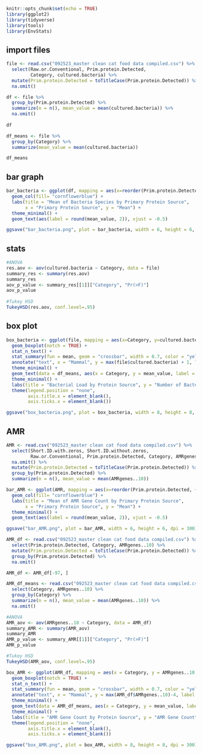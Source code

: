 
```r
knitr::opts_chunk$set(echo = TRUE)
library(ggplot2)
library(tidyverse)
library(tools)
library(EnvStats)
```

## import files

```r
file <- read.csv("092523_master clean cat food data compiled.csv") %>%
  select(Raw.or.Conventional, Prim.protein.Detected, 
         Category, cultured.bacteria) %>%
  mutate(Prim.protein.Detected = toTitleCase(Prim.protein.Detected)) %>%
  na.omit()

df <- file %>%
  group_by(Prim.protein.Detected) %>%
  summarize(n = n(), mean_value = mean(cultured.bacteria)) %>%
  na.omit()
  
df

df_means <- file %>%
  group_by(Category) %>%
  summarize(mean_value = mean(cultured.bacteria))

df_means
```

## bar graph

```r
bar_bacteria <- ggplot(df, mapping = aes(x=reorder(Prim.protein.Detected, +mean_value), y=mean_value)) +
  geom_col(fill= "cornflowerblue") +
  labs(title = "Mean of Bacteria Species by Primary Protein Source",
       x = "Primary Protein Source", y = "Mean") +
  theme_minimal() +
  geom_text(aes(label = round(mean_value, 2)), vjust = -0.5)

ggsave("bar_bacteria.png", plot = bar_bacteria, width = 6, height = 6, dpi = 300)

```

## stats

```r
#ANOVA
res.aov <- aov(cultured.bacteria ~ Category, data = file)
summary_res <- summary(res.aov)
summary_res
aov_p_value <- summary_res[[1]]["Category", "Pr(>F)"]
aov_p_value
         
#Tukey HSD
TukeyHSD(res.aov, conf.level=.95)

```

## box plot

```r
box_bacteria <- ggplot(file, mapping = aes(x=Category, y=cultured.bacteria, fill = Category)) +
  geom_boxplot(notch = TRUE) +
  stat_n_text() +
  stat_summary(fun = mean, geom = "crossbar", width = 0.7, color = "yellow", fatten = 2) +
  annotate("text", x = "Mammal", y = max(file$cultured.bacteria) + 1, label = paste("ANOVA p-value =", round(aov_p_value, 4))) +
  theme_minimal() +
  geom_text(data = df_means, aes(x = Category, y = mean_value, label = round(mean_value, 2)), nudge_y = 0.55) +
  theme_minimal() +
  labs(title = "Bacterial Load by Protein Source", y = "Number of Bacterial Species") +
  theme(legend.position = "none",
        axis.title.x = element_blank(),
        axis.ticks.x = element_blank())

ggsave("box_bacteria.png", plot = box_bacteria, width = 8, height = 8, dpi = 300)

```

## AMR
```r
AMR <- read.csv("092523_master clean cat food data compiled.csv") %>%
  select(Short.ID.with.zeros, Short.ID.without.zeros,
         Raw.or.Conventional, Prim.protein.Detected, Category, AMRgenes..10) %>%
  na.omit() %>%
  mutate(Prim.protein.Detected = toTitleCase(Prim.protein.Detected)) %>%
  group_by(Prim.protein.Detected) %>%
  summarize(n = n(), mean_value = mean(AMRgenes..10))

bar_AMR <- ggplot(AMR, mapping = aes(x=reorder(Prim.protein.Detected, +mean_value), y = mean_value)) +
  geom_col(fill= "cornflowerblue") +
  labs(title = "Mean of AMR Gene Count by Primary Protein Source",
       x = "Primary Protein Source", y = "Mean") +
  theme_minimal() +
  geom_text(aes(label = round(mean_value, 2)), vjust = -0.5)

ggsave("bar_AMR.png", plot = bar_AMR, width = 6, height = 6, dpi = 300)

AMR_df <- read.csv("092523_master clean cat food data compiled.csv") %>%
  select(Prim.protein.Detected, Category, AMRgenes..10) %>%
  mutate(Prim.protein.Detected = toTitleCase(Prim.protein.Detected)) %>%
  group_by(Prim.protein.Detected) %>%
  na.omit()

AMR_df <- AMR_df[-97, ]

AMR_df_means <- read.csv("092523_master clean cat food data compiled.csv") %>%
  select(Category, AMRgenes..10) %>%
  group_by(Category) %>%
  summarize(n = n(), mean_value = mean(AMRgenes..10)) %>%
  na.omit()

#ANOVA
AMR_aov <- aov(AMRgenes..10 ~ Category, data = AMR_df)
summary_AMR <- summary(AMR_aov)
summary_AMR
AMR_p_value <- summary_AMR[[1]]["Category", "Pr(>F)"]
AMR_p_value

#Tukey HSD
TukeyHSD(AMR_aov, conf.level=.95)

box_AMR <- ggplot(AMR_df, mapping = aes(x = Category, y = AMRgenes..10, fill = Category)) +
  geom_boxplot(notch = TRUE) +
  stat_n_text() +
  stat_summary(fun = mean, geom = "crossbar", width = 0.7, color = "yellow", fatten = 2) +
  annotate("text", x = "Mammal", y = max(AMR_df$AMRgenes..10)-4, label = paste("ANOVA p-value =", round(AMR_p_value, 4))) +
  theme_minimal() +
  geom_text(data = AMR_df_means, aes(x = Category, y = mean_value, label = round(mean_value, 2)), nudge_y = 0.55) +
  theme_minimal() +
  labs(title = "AMR Gene Count by Protein Source", y = "AMR Gene Count") +
  theme(legend.position = "none",
        axis.title.x = element_blank(),
        axis.ticks.x = element_blank())

ggsave("box_AMR.png", plot = box_AMR, width = 8, height = 8, dpi = 300)

```








